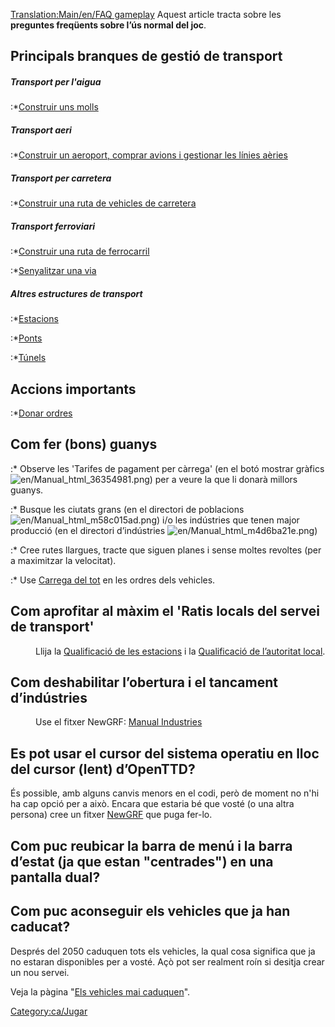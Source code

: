 [[Translation:Main/en/FAQ gameplay]]{{en/-}}{{ca/FAQmenu}}
Aquest article tracta sobre les '''preguntes freqüents sobre l’ús normal del joc'''.

==Principals branques de gestió de transport==
=====Transport per l'aigua=====
:*[[Main/ca/Construcció de rutes marítimes|Construir uns molls]]

=====Transport aeri=====
:*[[Main/ca/Construcció d’aeroports|Construir un aeroport, comprar avions i gestionar les línies aèries]]

=====Transport per carretera=====
:*[[Main/ca/Construcció de carreteres|Construir una ruta de vehicles de carretera]]

=====Transport ferroviari=====
:*[[Main/ca/Construcció de ferrocarrils|Construir una ruta de ferrocarril]]
:*[[Main/ca/Senyals|Senyalitzar una via]]

=====Altres estructures de transport=====
:*[[Main/ca/Estacions|Estacions]]
:*[[Main/ca/Ponts|Ponts]]
:*[[Main/ca/Túnels|Túnels]]

==Accions importants==
:*[[Main/ca/Ordres|Donar ordres]]

==Com fer (bons) guanys==
:* Observe les 'Tarifes de pagament per càrrega' (en el botó mostrar gràfics [[File:en/Manual html 36354981.png]]) per a veure la que li donarà millors guanys.
:* Busque les ciutats grans (en el directori de poblacions [[File:en/Manual html m58c015ad.png]]) i/o les indústries que tenen major producció (en el directori d’indústries [[File:en/Manual html m4d6ba21e.png]])
:* Cree rutes llargues, tracte que siguen planes i sense moltes revoltes (per a maximitzar la velocitat).
:* Use [[Main/en/Ordres/Ca#Carrega del tot|Carrega del tot]] en les ordres dels vehicles.

==Com aprofitar al màxim el 'Ratis locals del servei de transport'==
:Llija la [[Main/en/Mecànica del joc/Ca#Qualificació de les estacions|Qualificació de les estacions]] i la [[Main/en/Mecànica del joc/Ca#Qualificació de l’autoritat local|Qualificació de l’autoritat local]].

==Com deshabilitar l’obertura i el tancament d’indústries==
:Use el fitxer NewGRF: [http://grfcrawler.tt-forums.net/details.php?do=details&id=244 Manual Industries]

==Es pot usar el cursor del sistema operatiu en lloc del cursor (lent) d’OpenTTD?==
És possible, amb alguns canvis menors en el codi, però de moment no n'hi ha cap opció per a això. Encara que estaria bé que vosté (o una altra persona) cree un fitxer [[Main/ca/NewGRF|NewGRF]] que puga fer-lo.

== Com puc reubicar la barra de menú i la barra d’estat (ja que estan "centrades") en una pantalla dual?==

==Com puc aconseguir els vehicles que ja han caducat?==
Després del 2050 caduquen tots els vehicles, la qual cosa significa que ja no estaran disponibles per a vosté. Açò pot ser realment roín si desitja crear un nou servei.

Veja la pàgina "[[Main/ca/Els vehicles mai caduquen|Els vehicles mai caduquen]]".

[[Category:ca/Jugar]]